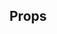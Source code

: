 
<Meta title="ClassCard" component={ClassCard} />

<Canvas>
  <Story name="default">
    <ClassCard
      teacher="Mrs. Sunderland"
      className="English"
      time={dayjs()}
      grade={86}
    />
  </Story>
</Canvas>

## Props

<Props of={ClassCard} />
